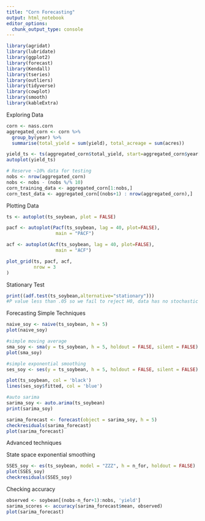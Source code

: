 ```yaml
---
title: "Corn Forecasting"
output: html_notebook
editor_options: 
  chunk_output_type: console
---
```



```r
library(agridat)
library(lubridate)
library(ggplot2)
library(forecast)  
library(Kendall)
library(tseries)
library(outliers)
library(tidyverse)
library(cowplot)
library(smooth)
library(kableExtra)

```

Exploring Data
```r

corn <- nass.corn
aggregated_corn <- corn %>%
  group_by(year) %>%
  summarise(total_yield = sum(yield), total_acreage = sum(acres))

yield_ts <- ts(aggregated_corn$total_yield, start=aggregated_corn$year[1], frequency = 1)
autoplot(yield_ts)

# Reserve ~10% data for testing
nobs <- nrow(aggregated_corn)
nobs <- nobs - (nobs %/% 10)
corn_training_data <- aggregated_corn[1:nobs,]
corn_test_data <- aggregated_corn[(nobs+1) : nrow(aggregated_corn),]
```


Plotting Data
```r
ts <- autoplot(ts_soybean, plot = FALSE)

pacf <- autoplot(Pacf(ts_soybean, lag = 40, plot=FALSE),  
                  main = "PACF")

acf <- autoplot(Acf(ts_soybean, lag = 40, plot=FALSE),  
                  main = "ACF")

plot_grid(ts, pacf, acf,
          nrow = 3
)
```

Stationary Test
```r
print((adf.test(ts_soybean,alternative="stationary")))
#P value less than .05 so we fail to reject H0, data has no stochastic trend

```

Forecasting Simple Techniques
```r
naive_soy <- naive(ts_soybean, h = 5)
plot(naive_soy)

#simple moving average
sma_soy <- sma(y = ts_soybean, h = 5, holdout = FALSE, silent = FALSE)
plot(sma_soy)

#simple exponential smoothing
ses_soy <- ses(y = ts_soybean, h = 5, holdout = FALSE, silent = FALSE)

plot(ts_soybean, col = 'black')
lines(ses_soy$fitted, col = 'blue')

#auto sarima
sarima_soy <- auto.arima(ts_soybean)
print(sarima_soy)

sarima_forecast <- forecast(object = sarima_soy, h = 5)
checkresiduals(sarima_forecast)
plot(sarima_forecast)


```


Advanced techniques

State space exponential smoothing
```r
SSES_soy <- es(ts_soybean, model = "ZZZ", h = n_for, holdout = FALSE)
plot(SSES_soy)
checkresiduals(SSES_soy)

```


Checking accuracy
```r
observed <- soybean[(nobs-n_for+1):nobs, 'yield']
sarima_scores <- accuracy(sarima_forecast$mean, observed)
plot(sarima_forecast)


```




